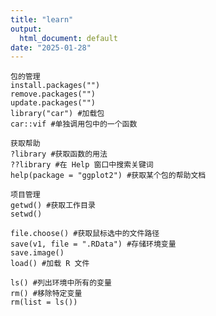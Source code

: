 ```yaml
---
title: "learn"
output:
  html_document: default
date: "2025-01-28"
---
```

```
包的管理
install.packages("")
remove.packages("")
update.packages("")
library("car") #加载包
car::vif #单独调用包中的一个函数
```

```
获取帮助
?library #获取函数的用法
??library #在 Help 窗口中搜索关键词
help(package = "ggplot2") #获取某个包的帮助文档
```

```
项目管理
getwd() #获取工作目录
setwd()

file.choose() #获取鼠标选中的文件路径
save(v1, file = ".RData") #存储环境变量
save.image()
load() #加载 R 文件

ls() #列出环境中所有的变量
rm() #移除特定变量
rm(list = ls())
```




